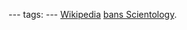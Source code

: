---
tags:
---
[[Wikipedia]] [http://www.theregister.co.uk/2009/05/29/wikipedia_bans_scientology/ bans Scientology].
